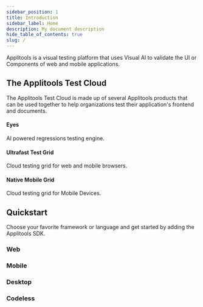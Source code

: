 ```yaml
---
sidebar_position: 1
title: Introduction
sidebar_label: Home
description: My document description
hide_table_of_contents: true
slug: /
---
```



Applitools is a visual testing platform that uses Visual AI to validate the UI or Components of web and mobile applications. 

## The Applitools Test Cloud

The Applitools Test Cloud is made up of several Applitools products that can be used together to help organizations test their application's frontend and documents.

<div className="">
  <div className="row">
     <div class="col col--4">
      <Link class="card" to="/docs/platform/applitools-eyes/overview">
        <div class="card__body">
          <EyesIcon title="Eyes Icon" style={{maxWidth:'50px', maxHeight:'50px'}}/>
          <h4>Eyes</h4>
          <p>AI powered regressions testing engine.</p>
        </div>
      </Link>
    </div>
    <div class="col col--4">
      <Link class="card" to="/docs/platform/applitools-ufg">
        <div class="card__body">
          <UFGIcon title="UFG Icon" style={{maxWidth:'50px', maxHeight:'50px'}}/>
          <h4>Ultrafast Test Grid</h4>
          <p>Cloud testing grid for web and mobile browsers.</p>
        </div>
      </Link>
    </div>
    <div class="col col--4">
      <Link class="card" to="/docs/platform/applitools-nmg">
        <div class="card__body">
        <NMGIcon title="NMG Icon" style={{maxWidth:'50px', maxHeight:'50px'}}/>
          <h4>Native Mobile Grid</h4>
           <p>Cloud testing grid for Mobile Devices.</p>
        </div>
      </Link>
    </div>
  </div>
 </div>

 ## Quickstart
Choose your favorite framework or language and get started by adding the Applitools SDK.
### Web 

<WebFrameworks />

### Mobile 

<MobileFrameworks />

### Desktop 

<DesktopFrameworks />

### Codeless 

<Codeless />



 
